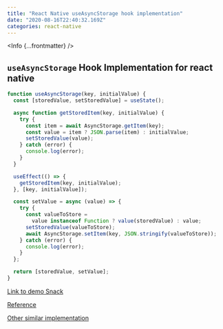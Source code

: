 ```yaml
---
title: "React Native useAsyncStorage hook implementation"
date: "2020-08-16T22:40:32.169Z"
categories: react-native
---
```


<Info {...frontmatter} />

## `useAsyncStorage` Hook Implementation for react native

```js
function useAsyncStorage(key, initialValue) {
  const [storedValue, setStoredValue] = useState();

  async function getStoredItem(key, initialValue) {
    try {
      const item = await AsyncStorage.getItem(key);
      const value = item ? JSON.parse(item) : initialValue;
      setStoredValue(value);
    } catch (error) {
      console.log(error);
    }
  }

  useEffect(() => {
    getStoredItem(key, initialValue);
  }, [key, initialValue]);

  const setValue = async (value) => {
    try {
      const valueToStore =
        value instanceof Function ? value(storedValue) : value;
      setStoredValue(valueToStore);
      await AsyncStorage.setItem(key, JSON.stringify(valueToStore));
    } catch (error) {
      console.log(error);
    }
  };

  return [storedValue, setValue];
}
```

[Link to demo Snack](https://snack.expo.io/@yajana/useasyncstorage)

[Reference](https://usehooks.com/useLocalStorage/)

[Other similar implementation](https://github.com/react-native-hooks/async-storage/blob/master/src/index.js)
